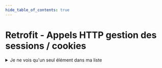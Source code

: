 ```yaml
---
hide_table_of_contents: true
---
```


# Retrofit - Appels HTTP gestion des sessions / cookies

<details>
    <summary>Je ne vois qu'un seul élément dans ma liste</summary>

    <Row>
    <Column size="3" >
        TODO
    </Column>
    </Row>

    <details>
    <summary>Solution</summary>
    <div>
        Si vous ne voyez qu'un seul élément dans votre liste, c'est probablement parce que la hauteur de chaque élément est définie à `match_parent`. Cela signifie que chaque élément de la liste aura une hauteur égale à la hauteur de son contenu.
        Assurez-vous que la hauteur de chaque élément est définie dans le fichier `xml` de l'élément.
    </div>
    </details>
</details>